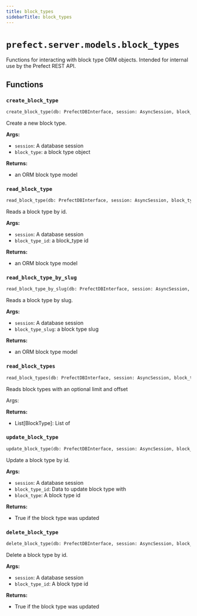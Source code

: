 ```yaml
---
title: block_types
sidebarTitle: block_types
---
```


# `prefect.server.models.block_types`



Functions for interacting with block type ORM objects.
Intended for internal use by the Prefect REST API.


## Functions

### `create_block_type` <sup><a href="https://github.com/PrefectHQ/prefect/blob/main/src/prefect/server/models/block_types.py#L23" target="_blank"><Icon icon="github" style="width: 14px; height: 14px;" /></a></sup>

```python
create_block_type(db: PrefectDBInterface, session: AsyncSession, block_type: Union[schemas.core.BlockType, 'ClientBlockType'], override: bool = False) -> Union[BlockType, None]
```


Create a new block type.

**Args:**
- `session`: A database session
- `block_type`: a block type object

**Returns:**
- an ORM block type model


### `read_block_type` <sup><a href="https://github.com/PrefectHQ/prefect/blob/main/src/prefect/server/models/block_types.py#L81" target="_blank"><Icon icon="github" style="width: 14px; height: 14px;" /></a></sup>

```python
read_block_type(db: PrefectDBInterface, session: AsyncSession, block_type_id: UUID) -> Union[BlockType, None]
```


Reads a block type by id.

**Args:**
- `session`: A database session
- `block_type_id`: a block_type id

**Returns:**
- an ORM block type model


### `read_block_type_by_slug` <sup><a href="https://github.com/PrefectHQ/prefect/blob/main/src/prefect/server/models/block_types.py#L100" target="_blank"><Icon icon="github" style="width: 14px; height: 14px;" /></a></sup>

```python
read_block_type_by_slug(db: PrefectDBInterface, session: AsyncSession, block_type_slug: str) -> Union[BlockType, None]
```


Reads a block type by slug.

**Args:**
- `session`: A database session
- `block_type_slug`: a block type slug

**Returns:**
- an ORM block type model


### `read_block_types` <sup><a href="https://github.com/PrefectHQ/prefect/blob/main/src/prefect/server/models/block_types.py#L121" target="_blank"><Icon icon="github" style="width: 14px; height: 14px;" /></a></sup>

```python
read_block_types(db: PrefectDBInterface, session: AsyncSession, block_type_filter: Optional[schemas.filters.BlockTypeFilter] = None, block_schema_filter: Optional[schemas.filters.BlockSchemaFilter] = None, limit: Optional[int] = None, offset: Optional[int] = None) -> Sequence[BlockType]
```


Reads block types with an optional limit and offset

Args:

**Returns:**
- List[BlockType]: List of


### `update_block_type` <sup><a href="https://github.com/PrefectHQ/prefect/blob/main/src/prefect/server/models/block_types.py#L160" target="_blank"><Icon icon="github" style="width: 14px; height: 14px;" /></a></sup>

```python
update_block_type(db: PrefectDBInterface, session: AsyncSession, block_type_id: Union[str, UUID], block_type: Union[schemas.actions.BlockTypeUpdate, schemas.core.BlockType, 'ClientBlockTypeUpdate', 'ClientBlockType']) -> bool
```


Update a block type by id.

**Args:**
- `session`: A database session
- `block_type_id`: Data to update block type with
- `block_type`: A block type id

**Returns:**
- True if the block type was updated


### `delete_block_type` <sup><a href="https://github.com/PrefectHQ/prefect/blob/main/src/prefect/server/models/block_types.py#L204" target="_blank"><Icon icon="github" style="width: 14px; height: 14px;" /></a></sup>

```python
delete_block_type(db: PrefectDBInterface, session: AsyncSession, block_type_id: str) -> bool
```


Delete a block type by id.

**Args:**
- `session`: A database session
- `block_type_id`: A block type id

**Returns:**
- True if the block type was updated

